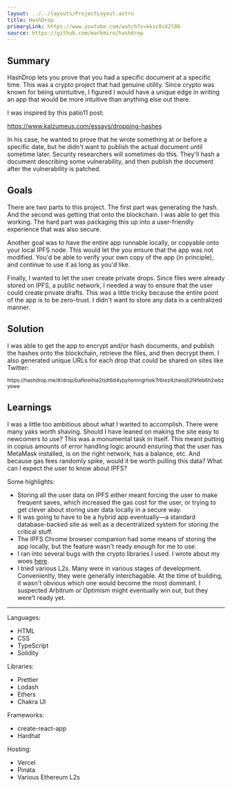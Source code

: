 ```yaml
---
layout: ../../layouts/ProjectLayout.astro
title: HashDrop
primaryLink: https://www.youtube.com/watch?v=kksc8vX2l0A
source: https://github.com/markmiro/hashdrop
---
```



## Summary

HashDrop lets you prove that you had a specific document at a specific time. This was a crypto project that had genuine utility. Since crypto was known for being unintuitive, I figured I would have a unique edge in writing an app that would be more intuitive than anything else out there.

I was inspired by this patio11 post:

https://www.kalzumeus.com/essays/dropping-hashes

In his case, he wanted to prove that he wrote something at or before a specific date, but he didn't want to publish the actual document until sometime later. Security researchers will sometimes do this. They'll hash a document describing some vulnerability, and then publish the document after the vulnerability is patched.

<div class="not-prose">
  <Tweet id="https://twitter.com/patio11/status/1242670345737256962" />
</div>

## Goals

There are two parts to this project. The first part was generating the hash. And the second was getting that onto the blockchain. I was able to get this working. The hard part was packaging this up into a user-friendly experience that was also secure.

Another goal was to have the entire app runnable locally, or copyable onto your local IPFS node. This would let the you ensure that the app was not modified. You'd be able to verify your own copy of the app (in principle), and continue to use it as long as you'd like.

Finally, I wanted to let the user create private drops. Since files were already stored on IPFS, a public network, I needed a way to ensure that the user could create private drafts. This was a little tricky because the entire point of the app is to be zero-trust. I didn't want to store any data in a centralized manner.

## Solution

I was able to get the app to encrypt and/or hash documents, and publish the hashes onto the blockchain, retrieve the files, and then decrypt them. I also generated unique URLs for each drop that could be shared on sites like Twitter:

<small class="break-words">
  https://hashdrop.me/#/drop/bafkreihia2rjdt6d4ypyhomngrhok7r6rez4ztwoj62f4feb6h2wbzyowe
</small>

## Learnings

I was a little too ambitious about what I wanted to accomplish. There were many yaks worth shaving. Should I have leaned on making the site easy to newcomers to use? This was a monumental task in itself. This meant putting in copius amounts of error handling logic around ensuring that the user has MetaMask installed, is on the right network, has a balance, etc. And because gas fees randomly spike, would it be worth pulling this data? What can I expect the user to know about IPFS?

Some highlights:

- Storing all the user data on IPFS either meant forcing the user to make frequent saves, which increased the gas cost for the user, or trying to get clever about storing user data locally in a secure way.
- It was going to have to be a hybrid app eventually—a standard database-backed site as well as a decentralized system for storing the critical stuff.
- The IPFS Chrome browser companion had some means of storing the app locally, but the feature wasn't ready enough for me to use.
- I ran into several bugs with the crypto libraries I used. I wrote about my woes [here](https://markmiro.notion.site/Why-frontend-Ethereum-development-with-React-is-such-a-pain-1944471f1dd74404a90a4e63ede2c266).
- I tried various L2s. Many were in various stages of development. Conveniently, they were generally interchagable. At the time of building, it wasn't obvious which one would become the most dominant. I suspected Arbitrum or Optimism might eventually win out, but they were't ready yet.

---

Languages:

- HTML
- CSS
- TypeScript
- Solidity

Libraries:

- Prettier
- Lodash
- Ethers
- Chakra UI

Frameworks:

- create-react-app
- Hardhat

Hosting:

- Vercel
- Pinata
- Various Ethereum L2s
